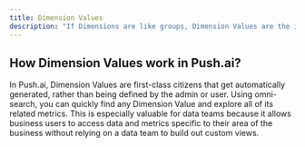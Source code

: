 ```yaml
---
title: Dimension Values
description: "If Dimensions are like groups, Dimension Values are the individual parts that make up each group. For example, Marketing Channel is a Dimension, while Paid Search, Direct Traffic and Email are Dimension Values."
---
```


## How Dimension Values work in Push.ai?

In Push.ai, Dimension Values are first-class citizens that get automatically generated, rather than being defined by the admin or user. Using <Tooltip tip="The search bar at the top of the application">omni-search</Tooltip>, you can quickly find any Dimension Value and explore all of its related metrics. This is especially valuable for data teams because it allows business users to access data and metrics specific to their area of the business without relying on a data team to build out custom views.

